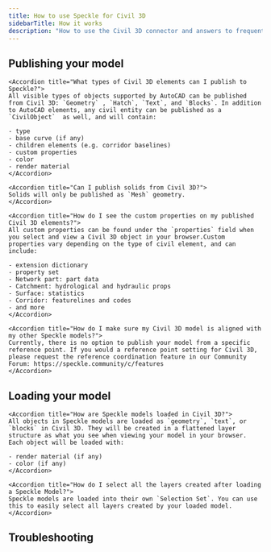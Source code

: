 ```yaml
---
title: How to use Speckle for Civil 3D
sidebarTitle: How it works
description: "How to use the Civil 3D connector and answers to frequently asked questions"
---
```


## Publishing your model

<AccordionGroup>

    <Accordion title="What types of Civil 3D elements can I publish to Speckle?">
    All visible types of objects supported by AutoCAD can be published from Civil 3D: `Geometry` , `Hatch`, `Text`, and `Blocks`. In addition to AutoCAD elements, any civil entity can be published as a `CivilObject`  as well, and will contain:
    
    - type
    - base curve (if any)
    - children elements (e.g. corridor baselines)
    - custom properties
    - color
    - render material    
    </Accordion>

    <Accordion title="Can I publish solids from Civil 3D?">
    Solids will only be published as `Mesh` geometry.
    </Accordion>

    <Accordion title="How do I see the custom properties on my published Civil 3D elements?">
    All custom properties can be found under the `properties` field when you select and view a Civil 3D object in your browser.Custom properties vary depending on the type of civil element, and can include:
    
    - extension dictionary
    - property set
    - Network part: part data
    - Catchment: hydrological and hydraulic props
    - Surface: statistics
    - Corridor: featurelines and codes
    - and more    
    </Accordion>

    <Accordion title="How do I make sure my Civil 3D model is aligned with my other Speckle models?">
    Currently, there is no option to publish your model from a specific reference point. If you would a reference point setting for Civil 3D, please request the reference coordination feature in our Community Forum: https://speckle.community/c/features
    </Accordion>

</AccordionGroup>    

## Loading your model

<AccordionGroup>

    <Accordion title="How are Speckle models loaded in Civil 3D?">
    All objects in Speckle models are loaded as `geometry`, `text`, or `blocks` in Civil 3D. They will be created in a flattened layer structure as what you see when viewing your model in your browser. Each object will be loaded with:
    
    - render material (if any)
    - color (if any)
    </Accordion>

    <Accordion title="How do I select all the layers created after loading a Speckle Model?">
    Speckle models are loaded into their own `Selection Set`. You can use this to easily select all layers created by your loaded model.
    </Accordion>

</AccordionGroup>

## Troubleshooting


<ConnectorTroubleshooting app="Civil 3D" />
